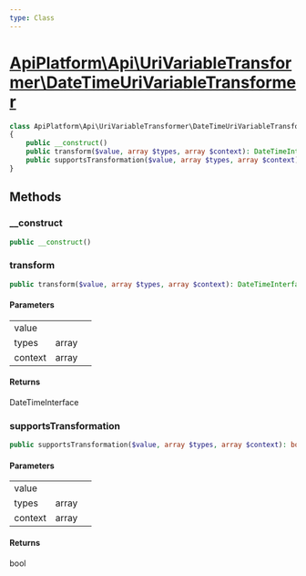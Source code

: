 ```yaml
---
type: Class
---
```


# [ApiPlatform\Api\UriVariableTransformer\DateTimeUriVariableTransformer](/docs/reference/Api/UriVariableTransformer/DateTimeUriVariableTransformer)



```php
class ApiPlatform\Api\UriVariableTransformer\DateTimeUriVariableTransformer implements `<a href="/docs/reference/Api/UriVariableTransformerInterface">ApiPlatform\Api\UriVariableTransformerInterface</a>`
{
    public __construct()
    public transform($value, array $types, array $context): DateTimeInterface
    public supportsTransformation($value, array $types, array $context): bool
}
```
## Methods

### __construct



```php
public __construct()
```

### transform



```php
public transform($value, array $types, array $context): DateTimeInterface
```

#### Parameters

<table><tbody>
<tr><td>value</td><td></td><td></td></tr><tr><td>types</td><td>array</td><td></td></tr><tr><td>context</td><td>array</td><td></td></tr>
</tbody>
</table>

#### Returns

DateTimeInterface

### supportsTransformation



```php
public supportsTransformation($value, array $types, array $context): bool
```

#### Parameters

<table><tbody>
<tr><td>value</td><td></td><td></td></tr><tr><td>types</td><td>array</td><td></td></tr><tr><td>context</td><td>array</td><td></td></tr>
</tbody>
</table>

#### Returns

bool
